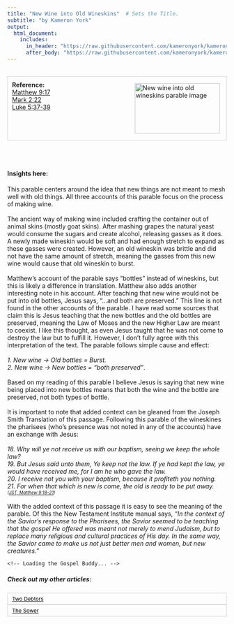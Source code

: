 ```yaml
---
title: "New Wine into Old Wineskins"  # Sets the Title.
subtitle: "by Kameron York"
output:
  html_document:
    includes:
      in_header: "https://raw.githubusercontent.com/kameronyork/kameronyork.github.io/main/parables/headers/new-wine-into-old-wineskins-header.html"
      after_body: "https://raw.githubusercontent.com/kameronyork/kameronyork.github.io/main/parables/footer.html"
---
```

<script>
window.matthewVerses = ["Matthew 9:17"];
window.markVerses = ["Mark 2:22"];
window.lukeVerses = ["Luke 5:37", "Luke 5:38", "Luke 5:39"];
window.johnVerses = [];
</script>
<script src="https://kameronyork.com/parables/gospel-buddy-table.js"></script>

<br>
<div style="border: 1px solid lightgray; padding: 10px; overflow: hidden;">
<img src="https://raw.githubusercontent.com/kameronyork/kameronyork.github.io/main/docs/assets/new-wine-old-wineskins.jpg" alt="New wine into old wineskins parable image" style="float: right; width: 195px; height: 115px; padding: 5px;">
<h4 style="text-align: left; margin: 0;">Reference:</h4>
<p style="text-align: left; margin: 0;">
<a href="https://www.churchofjesuschrist.org/study/scriptures/nt/matt/9?lang=eng&id=17#p17" target="_blank">Matthew 9:17</a><br>
<a href="https://www.churchofjesuschrist.org/study/scriptures/nt/mark/2?lang=eng&id=22#p22" target="_blank">Mark 2:22</a><br>
<a href="https://www.churchofjesuschrist.org/study/scriptures/nt/luke/5?lang=eng&id=37-39#p37" target="_blank">Luke 5:37-39</a><br>
</p>
</div>

<br>
<br>


#### Insights here:

This parable centers around the idea that new things are not meant to mesh well with old things.  All three accounts of this parable focus on the process of making wine.<br>
<br>
The ancient way of making wine included crafting the container out of animal skins (mostly goat skins).  After mashing grapes the natural yeast would consume the sugars and create alcohol, releasing gasses as it does.  A newly made wineskin would be soft and had enough stretch to expand as these gasses were created.  However, an old wineskin was brittle and did not have the same amount of stretch, meaning the gasses from this new wine would cause that old wineskin to burst.<br>
<br>
Matthew's account of the parable says "bottles" instead of wineskins, but this is likely a difference in translation.  Matthew also adds another interesting note in his account.  After teaching that new wine would not be put into old bottles, Jesus says, "...and both are preserved."  This line is not found in the other accounts of the parable.  I have read some sources that claim this is Jesus teaching that the new bottles and the old bottles are preserved, meaning the Law of Moses and the new Higher Law are meant to coexist.  I like this thought, as even Jesus taught that he was not come to destroy the law but to fulfill it.  However, I don't fully agree with this interpretation of the text.  The parable follows simple cause and effect:<br>
<br>
<i>1. New wine -> Old bottles = Burst.<br>
2. New wine -> New bottles = "both preserved"</i>.<br>
<br>
Based on my reading of this parable I believe Jesus is saying that new wine being placed into new bottles means that both the wine and the bottle are preserved, not both types of bottle.<br>
<br>
It is important to note that added context can be gleaned from the Joseph Smith Translation of this passage.  Following this parable of the wineskines the pharisees (who's presence was not noted in any of the accounts) have an exchange with Jesus: <br>
<br><i>
18. Why will ye not receive us with our baptism, seeing we keep the whole law?<br>
19. But Jesus said unto them, Ye keep not the law. If ye had kept the law, ye would have received me, for I am he who gave the law.<br>
20. I receive not you with your baptism, because it profiteth you nothing.<br>
21. For when that which is new is come, the old is ready to be put away.<br>
<font size="-3">(<a href = "https://www.churchofjesuschrist.org/study/scriptures/jst/jst-matt/9?lang=eng&id=18-21">JST, Matthew 9:18–21</a>)</font><br>
<br></i>
With the added context of this passage it is easy to see the meaning of the parable. Of this the New Testament Institute manual says, <i>"In the context of the Savior’s response to the Pharisees, the Savior seemed to be teaching that the gospel He offered was meant not merely to mend Judaism, but to replace many religious and cultural practices of His day. In the same way, the Savior came to make us not just better men and women, but new creatures." </i>

<div id="scripture-table-container">
    <!-- Loading the Gospel Buddy... -->
</div>

##### Check out my other articles:

<link rel="stylesheet" href="https://kameronyork.github.io/scripting/themify-icons/themify-icons.css">
<div class="container">
<div class="row">
<div class="col-12 text-md-left">
<nav class="pagination mt-3">
<a class="nav nav-prev" href="https://kameronyork.com/parables/two-debtors
.html" style="background-color: transparent; color: black; padding: 5px 10px; border: 1px solid lightgray; cursor: pointer; white-space: nowrap; font-size: 12px; display: flex; align-items: center;" 
onmouseover="this.style.backgroundColor='lightgray';" 
onmouseout="this.style.backgroundColor='transparent';" 
onmousedown="this.style.backgroundColor='gray';" 
onmouseup="this.style.backgroundColor='lightgray';">
<i class="ti-arrow-left mr-2"></i>
<span style="display: none;" class="d-md-inline-block">Two Debtors</span>
<span style="display: inline-block;" class="d-md-none">Two Debtors</span>
</a>
<a class="nav nav-next ml-3" href="https://kameronyork.com/parables/sower
.html" style="background-color: transparent; color: black; padding: 5px 10px; border: 1px solid lightgray; cursor: pointer; white-space: nowrap; font-size: 12px; display: flex; align-items: center;" 
onmouseover="this.style.backgroundColor='lightgray';" 
onmouseout="this.style.backgroundColor='transparent';" 
onmousedown="this.style.backgroundColor='gray';" 
onmouseup="this.style.backgroundColor='lightgray';">
<span style="display: none;" class="d-md-inline-block">The Sower</span>
<span style="display: inline-block;" class="d-md-none">The Sower</span>
<i class="ti-arrow-right ml-2"></i>
</a>
</nav>
</div>
</div>
</div>